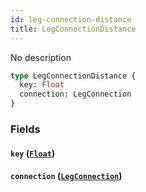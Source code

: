 ```yaml
---
id: leg-connection-distance
title: LegConnectionDistance
---
```


No description

```graphql
type LegConnectionDistance {
  key: Float
  connection: LegConnection
}
```

### Fields

#### `key` ([`Float`](/v1/scalars/float))

#### `connection` ([`LegConnection`](/v1/objects/leg-connection))
